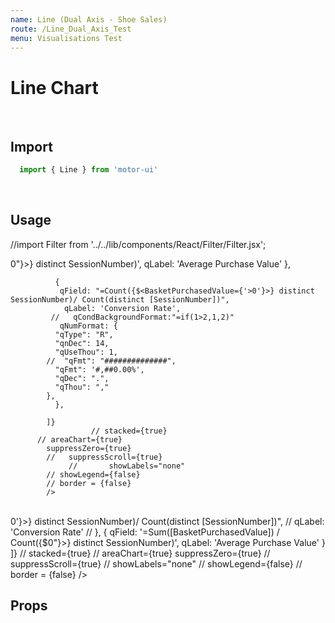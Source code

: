 ```yaml
---
name: Line (Dual Axis - Shoe Sales)
route: /Line_Dual_Axis_Test
menu: Visualisations Test
---
```


<h1 style={{ margin: '0px' }}>Line Chart</h1>

<br />

## Import

```javascript
  import { Line } from 'motor-ui'
```

<br />

## Usage


//import Filter from '../../lib/components/React/Filter/Filter.jsx';

<Playground>
<Motor  
  config={{
            host: "localhost",
            secure: false,
            port: 19077,
            prefix: "",
        //    appId: "e74f8933-659b-4058-9da0-9da7fa8f01b6"  // Consumer Sales
        //   appId: "2f3ff9b5-762f-476e-b5cd-02edbb13d5a7"  // Pharma Sales
           appId: "85abe3a3-f1c2-4b23-83fe-0893667845ca"  // Pharma Sales
  }}>
                   <Line
                      title="Line Chart (Non Time Based Series)"
            // width="600px"
            height="410px"
            dualAxis={true}
            cols={[
             { qField: 'StartHour', qLabel: 'StartHour' },
           //   { qField: 'LandingCampaign', qLabel: 'Campaign' },
           //   { qField: 'LandingReferrer', qLabel: 'Referrer' },
                                {
                 qField: '=Sum([BasketPurchasedValue]) / Count({$<BasketPurchasedValue={">0"}>} distinct SessionNumber)',
                 qLabel: 'Average Purchase Value'
               },
       
              {
               qField: "=Count({$<BasketPurchasedValue={'>0'}>} distinct SessionNumber)/ Count(distinct [SessionNumber])",
                qLabel: 'Conversion Rate',
             //   qCondBackgroundFormat:"=if(1>2,1,2)"
               qNumFormat: {
              "qType": "R",
              "qnDec": 14,
              "qUseThou": 1,
            //  "qFmt": "##############",
              "qFmt": '#,##0.00%',
              "qDec": ".",
              "qThou": ","
            },
              },
 
            ]}
                      // stacked={true}
          // areaChart={true}
            suppressZero={true}
            //   suppressScroll={true}
                 //       showLabels="none"
            // showLegend={false}
            // border = {false}
            />
     
  </Motor>
</Playground>

<br />

<Playground>
<Motor  
  config={{
            host: "localhost",
            secure: false,
            port: 19077,
            prefix: "",
        //    appId: "e74f8933-659b-4058-9da0-9da7fa8f01b6"  // Consumer Sales
        //   appId: "2f3ff9b5-762f-476e-b5cd-02edbb13d5a7"  // Pharma Sales
           appId: "85abe3a3-f1c2-4b23-83fe-0893667845ca"  // Pharma Sales
  }}>
                   <Line
                      title="Line Chart (Non Time Based Series)"
            // width="600px"
            height="410px"
            cols={[
             { qField: 'StartHour', qLabel: 'StartHour' },
           //   { qField: 'LandingCampaign', qLabel: 'Campaign' },
           //   { qField: 'LandingReferrer', qLabel: 'Referrer' },
         //     {
         //      qField: "=Count({$<BasketPurchasedValue={'>0'}>} distinct SessionNumber)/ Count(distinct [SessionNumber])",
         //       qLabel: 'Conversion Rate'
         //     },
               {
                 qField: '=Sum([BasketPurchasedValue]) / Count({$<BasketPurchasedValue={">0"}>} distinct SessionNumber)',
                 qLabel: 'Average Purchase Value'
               }
            ]}
                      // stacked={true}
          // areaChart={true}
            suppressZero={true}
            //   suppressScroll={true}
                 //       showLabels="none"
            // showLegend={false}
            // border = {false}
            />
     
  </Motor>
</Playground>

<br />

## Props
